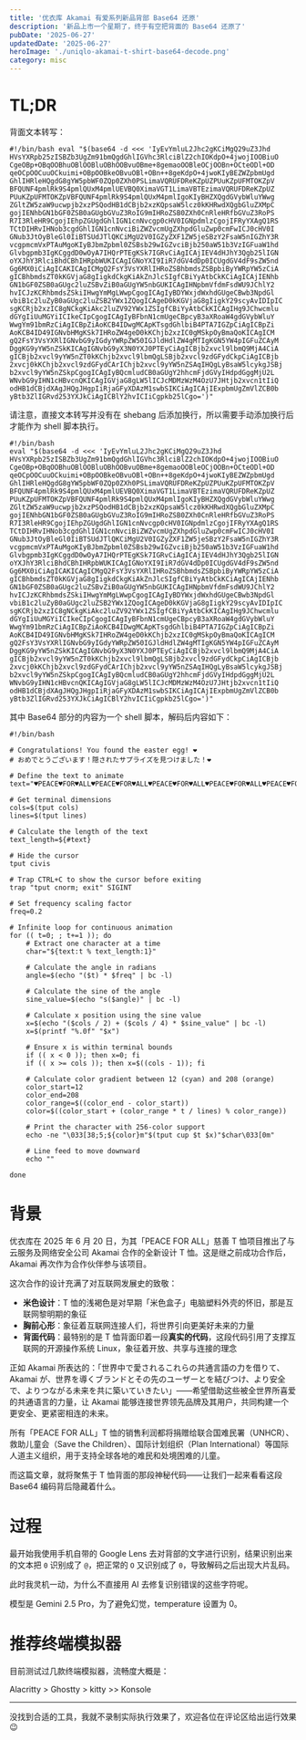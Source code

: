 ```yaml
---
title: '优衣库 Akamai 有爱系列新品背部 Base64 还原'
description: '新品上市一个星期了，终于有空把背面的 Base64 还原了'
pubDate: '2025-06-27'
updatedDate: '2025-06-27'
heroImage: './uniqlo-akamai-t-shirt-base64-decode.png'
category: misc
---
```



# TL;DR

背面文本转写：
```
#!/bin/bash eval "$(base64 -d <<< 'IyEvYmluL2Jhc2gKCiMgQ29uZ3Jhd
HVsYXRpb25zISBZb3UgZm91bmQgdGhlIGVhc3RlciBlZ2chIOKdpO+4jwojIOOBiuO
CgeOBp+OBqOOBhuOBlOOBluOBhOOBvuOBme+8gemaoOOBleOCjOOBn+OCteODl+OD
qeOCpOOCuuOCkuimi+OBpOOBkeOBvuOBl+OBn++8geKdpO+4jwoKIyBEZWZpbmUgd
GhlIHRleHQgdG8gYW5pbWF0ZQp0ZXh0PSLimaVQRUFDReKZpUZPUuKZpUFMTOKZpV
BFQUNF4pmlRk9S4pmlQUxM4pmlUEVBQ0XimaVGT1LimaVBTEzimaVQRUFDReKZpUZ
PUuKZpUFMTOKZpVBFQUNF4pmlRk9S4pmlQUxM4pmlIgoKIyBHZXQgdGVybWluYWwg
ZGltZW5zaW9ucwpjb2xzPSQodHB1dCBjb2xzKQpsaW5lcz0kKHRwdXQgbGluZXMpC
gojIENhbGN1bGF0ZSB0aGUgbGVuZ3RoIG9mIHRoZSB0ZXh0CnRleHRfbGVuZ3RoPS
R7I3RleHR9CgojIEhpZGUgdGhlIGN1cnNvcgp0cHV0IGNpdmlzCgojIFRyYXAgQ1RS
TCtDIHRvIHNob3cgdGhlIGN1cnNvciBiZWZvcmUgZXhpdGluZwp0cmFwICJ0cHV0I
GNub3JtOyBleGl0IiBTSUdJTlQKCiMgU2V0IGZyZXF1ZW5jeSBzY2FsaW5nIGZhY3R
vcgpmcmVxPTAuMgoKIyBJbmZpbml0ZSBsb29wIGZvciBjb250aW51b3VzIGFuaW1hd
Glvbgpmb3IgKCggdD0wOyA7IHQrPTEgKSk7IGRvCiAgICAjIEV4dHJhY3Qgb25lIGN
oYXJhY3RlciBhdCBhIHRpbWUKICAgIGNoYXI9IiR7dGV4dDp0ICUgdGV4dF9sZW5nd
Gg6MX0iCiAgICAKICAgICMgQ2FsY3VsYXRlIHRoZSBhbmdsZSBpbiByYWRpYW5zCiA
gICBhbmdsZT0kKGVjaG8gIigkdCkgKiAkZnJlcSIgfCBiYyAtbCkKCiAgICAjIENhb
GN1bGF0ZSB0aGUgc2luZSBvZiB0aGUgYW5nbGUKICAgIHNpbmVfdmFsdWU9JChlY2
hvICJzKCRhbmdsZSkiIHwgYmMgLWwpCgogICAgIyBDYWxjdWxhdGUgeCBwb3NpdGl
vbiB1c2luZyB0aGUgc2luZSB2YWx1ZQogICAgeD0kKGVjaG8gIigkY29scyAvIDIpIC
sgKCRjb2xzIC8gNCkgKiAkc2luZV92YWx1ZSIgfCBiYyAtbCkKICAgIHg9JChwcmlu
dGYgIiUuMGYiICIkeCIpCgogICAgIyBFbnN1cmUgeCBpcyB3aXRoaW4gdGVybWluY
WwgYm91bmRzCiAgICBpZiAoKCB4IDwgMCApKTsgdGhlbiB4PTA7IGZpCiAgICBpZi
AoKCB4ID49IGNvbHMgKSk7IHRoZW4geD0kKChjb2xzIC0gMSkpOyBmaQoKICAgICM
gQ2FsY3VsYXRlIGNvbG9yIGdyYWRpZW50IGJldHdlZW4gMTIgKGN5YW4pIGFuZCAyM
DggKG9yYW5nZSkKICAgIGNvbG9yX3N0YXJ0PTEyCiAgICBjb2xvcl9lbmQ9MjA4CiA
gICBjb2xvcl9yYW5nZT0kKChjb2xvcl9lbmQgLSBjb2xvcl9zdGFydCkpCiAgICBjb
2xvcj0kKChjb2xvcl9zdGFydCArIChjb2xvcl9yYW5nZSAqIHQgLyBsaW5lcykgJSBj
b2xvcl9yYW5nZSkpCgogICAgIyBQcmludCB0aGUgY2hhcmFjdGVyIHdpdGggMjU2L
WNvbG9yIHN1cHBvcnQKICAgIGVjaG8gLW5lICJcMDMzWzM4OzU7JHtjb2xvcn1tIiQ
odHB1dCBjdXAgJHQgJHgpIiRjaGFyXDAzM1swbSIKCiAgICAjIExpbmUgZmVlZCB0b
yBtb3ZlIGRvd253YXJkCiAgICBlY2hvICIiCgpkb25lCgo=')"
```

请注意，直接文本转写并没有在 shebang 后添加换行，所以需要手动添加换行后才能作为 shell 脚本执行。

```shell
#!/bin/bash
eval "$(base64 -d <<< 'IyEvYmluL2Jhc2gKCiMgQ29uZ3Jhd
HVsYXRpb25zISBZb3UgZm91bmQgdGhlIGVhc3RlciBlZ2chIOKdpO+4jwojIOOBiuO
CgeOBp+OBqOOBhuOBlOOBluOBhOOBvuOBme+8gemaoOOBleOCjOOBn+OCteODl+OD
qeOCpOOCuuOCkuimi+OBpOOBkeOBvuOBl+OBn++8geKdpO+4jwoKIyBEZWZpbmUgd
GhlIHRleHQgdG8gYW5pbWF0ZQp0ZXh0PSLimaVQRUFDReKZpUZPUuKZpUFMTOKZpV
BFQUNF4pmlRk9S4pmlQUxM4pmlUEVBQ0XimaVGT1LimaVBTEzimaVQRUFDReKZpUZ
PUuKZpUFMTOKZpVBFQUNF4pmlRk9S4pmlQUxM4pmlIgoKIyBHZXQgdGVybWluYWwg
ZGltZW5zaW9ucwpjb2xzPSQodHB1dCBjb2xzKQpsaW5lcz0kKHRwdXQgbGluZXMpC
gojIENhbGN1bGF0ZSB0aGUgbGVuZ3RoIG9mIHRoZSB0ZXh0CnRleHRfbGVuZ3RoPS
R7I3RleHR9CgojIEhpZGUgdGhlIGN1cnNvcgp0cHV0IGNpdmlzCgojIFRyYXAgQ1RS
TCtDIHRvIHNob3cgdGhlIGN1cnNvciBiZWZvcmUgZXhpdGluZwp0cmFwICJ0cHV0I
GNub3JtOyBleGl0IiBTSUdJTlQKCiMgU2V0IGZyZXF1ZW5jeSBzY2FsaW5nIGZhY3R
vcgpmcmVxPTAuMgoKIyBJbmZpbml0ZSBsb29wIGZvciBjb250aW51b3VzIGFuaW1hd
Glvbgpmb3IgKCggdD0wOyA7IHQrPTEgKSk7IGRvCiAgICAjIEV4dHJhY3Qgb25lIGN
oYXJhY3RlciBhdCBhIHRpbWUKICAgIGNoYXI9IiR7dGV4dDp0ICUgdGV4dF9sZW5nd
Gg6MX0iCiAgICAKICAgICMgQ2FsY3VsYXRlIHRoZSBhbmdsZSBpbiByYWRpYW5zCiA
gICBhbmdsZT0kKGVjaG8gIigkdCkgKiAkZnJlcSIgfCBiYyAtbCkKCiAgICAjIENhb
GN1bGF0ZSB0aGUgc2luZSBvZiB0aGUgYW5nbGUKICAgIHNpbmVfdmFsdWU9JChlY2
hvICJzKCRhbmdsZSkiIHwgYmMgLWwpCgogICAgIyBDYWxjdWxhdGUgeCBwb3NpdGl
vbiB1c2luZyB0aGUgc2luZSB2YWx1ZQogICAgeD0kKGVjaG8gIigkY29scyAvIDIpIC
sgKCRjb2xzIC8gNCkgKiAkc2luZV92YWx1ZSIgfCBiYyAtbCkKICAgIHg9JChwcmlu
dGYgIiUuMGYiICIkeCIpCgogICAgIyBFbnN1cmUgeCBpcyB3aXRoaW4gdGVybWluY
WwgYm91bmRzCiAgICBpZiAoKCB4IDwgMCApKTsgdGhlbiB4PTA7IGZpCiAgICBpZi
AoKCB4ID49IGNvbHMgKSk7IHRoZW4geD0kKChjb2xzIC0gMSkpOyBmaQoKICAgICM
gQ2FsY3VsYXRlIGNvbG9yIGdyYWRpZW50IGJldHdlZW4gMTIgKGN5YW4pIGFuZCAyM
DggKG9yYW5nZSkKICAgIGNvbG9yX3N0YXJ0PTEyCiAgICBjb2xvcl9lbmQ9MjA4CiA
gICBjb2xvcl9yYW5nZT0kKChjb2xvcl9lbmQgLSBjb2xvcl9zdGFydCkpCiAgICBjb
2xvcj0kKChjb2xvcl9zdGFydCArIChjb2xvcl9yYW5nZSAqIHQgLyBsaW5lcykgJSBj
b2xvcl9yYW5nZSkpCgogICAgIyBQcmludCB0aGUgY2hhcmFjdGVyIHdpdGggMjU2L
WNvbG9yIHN1cHBvcnQKICAgIGVjaG8gLW5lICJcMDMzWzM4OzU7JHtjb2xvcn1tIiQ
odHB1dCBjdXAgJHQgJHgpIiRjaGFyXDAzM1swbSIKCiAgICAjIExpbmUgZmVlZCB0b
yBtb3ZlIGRvd253YXJkCiAgICBlY2hvICIiCgpkb25lCgo=')"
```

其中 Base64 部分的内容为一个 shell 脚本，解码后内容如下：

```shell
#!/bin/bash

# Congratulations! You found the easter egg! ❤️
# おめでとうございます！隠されたサプライズを見つけました！❤️

# Define the text to animate
text="♥PEACE♥FOR♥ALL♥PEACE♥FOR♥ALL♥PEACE♥FOR♥ALL♥PEACE♥FOR♥ALL♥PEACE♥FOR♥ALL♥"

# Get terminal dimensions
cols=$(tput cols)
lines=$(tput lines)

# Calculate the length of the text
text_length=${#text}

# Hide the cursor
tput civis

# Trap CTRL+C to show the cursor before exiting
trap "tput cnorm; exit" SIGINT

# Set frequency scaling factor
freq=0.2

# Infinite loop for continuous animation
for (( t=0; ; t+=1 )); do
    # Extract one character at a time
    char="${text:t % text_length:1}"
    
    # Calculate the angle in radians
    angle=$(echo "($t) * $freq" | bc -l)

    # Calculate the sine of the angle
    sine_value=$(echo "s($angle)" | bc -l)

    # Calculate x position using the sine value
    x=$(echo "($cols / 2) + ($cols / 4) * $sine_value" | bc -l)
    x=$(printf "%.0f" "$x")

    # Ensure x is within terminal bounds
    if (( x < 0 )); then x=0; fi
    if (( x >= cols )); then x=$((cols - 1)); fi

    # Calculate color gradient between 12 (cyan) and 208 (orange)
    color_start=12
    color_end=208
    color_range=$((color_end - color_start))
    color=$((color_start + (color_range * t / lines) % color_range))

    # Print the character with 256-color support
    echo -ne "\033[38;5;${color}m"$(tput cup $t $x)"$char\033[0m"

    # Line feed to move downward
    echo ""

done
```

# 背景

优衣库在 2025 年 6 月 20 日，为其「PEACE FOR ALL」慈善 T 恤项目推出了与云服务及网络安全公司 Akamai 合作的全新设计 T 恤。这是继之前成功合作后，Akamai 再次作为合作伙伴参与该项目。

<AppPicture src={akamaiTShirtBack} alt="T 恤背面" />

这次合作的设计充满了对互联网发展史的致敬：

- **米色设计**：T 恤的浅褐色是对早期「米色盒子」电脑塑料外壳的怀旧，那是互联网黎明期的象征
- **胸前心形**：象征着互联网连接人们，将世界引向更美好未来的力量
- **背面代码**：最特别的是 T 恤背面印着一段**真实的代码**，这段代码引用了支撑互联网的开源操作系统 Linux，象征着开放、共享与连接的理念

正如 Akamai 所表达的：「世界中で愛されるこれらの共通言語の力を借りて、Akamai が、世界を導くブランドとその先のユーザーとを結びつけ、より安全で、よりつながる未来を共に築いていきたい」——希望借助这些被全世界所喜爱的共通语言的力量，让 Akamai 能够连接世界领先品牌及其用户，共同构建一个更安全、更紧密相连的未来。

所有「PEACE FOR ALL」T 恤的销售利润都将捐赠给联合国难民署（UNHCR）、救助儿童会（Save the Children）、国际计划组织（Plan International）等国际人道主义组织，用于支持全球各地的难民和处境困难的儿童。

而这篇文章，就将聚焦于 T 恤背面的那段神秘代码——让我们一起来看看这段 Base64 编码背后隐藏着什么。

# 过程

最开始我使用手机自带的 Google Lens 去对背部的文字进行识别，结果识别出来的文本把 `0` 识别成了 `@`，把正常的 `O` 又识别成了 `0`，导致解码之后出现大片乱码。

此时我灵机一动，为什么不直接用 AI 去修复识别错误的这些字符呢。

<AppPicture src={screenshot} alt="修复后的文本" />

模型是 Gemini 2.5 Pro，为了避免幻觉，temperature 设置为 0。

# 推荐终端模拟器

目前测试过几款终端模拟器，流畅度大概是：

Alacritty > Ghostty > kitty >> Konsole

---

没找到合适的工具，我就不录制实际执行效果了，欢迎各位在评论区给出运行效果😉
